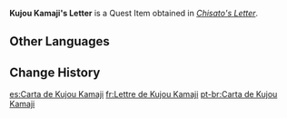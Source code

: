 {{Item Infobox
|id           = 100918
|image        = Item Sealed Letter.png
|type         = Quest Items
|description  = [[Kujou Kamaji]] asked you to carry this letter that he personally penned to Hiiragi Chisato.<br />According to him, this one was the best-worded of the lot.
|source1      = Given during ''[[Chisato's Letter]]''
}}
'''Kujou Kamaji's Letter''' is a Quest Item obtained in ''[[Chisato's Letter]]''.

==Other Languages==
{{Other Languages
|default_hidden = 1
|en      = Kujou Kamaji's Letter
|zhs     = 九条镰治的亲笔信
|zhs_rm  = Jiǔtiáo Liánzhì de Qīnbǐ Xìn
|zht     = 九條鐮治的親筆信
|zht_rm  = Jiǔtiáo Liánzhì de Qīnbǐ Xìn
|ja      = 九条鎌治直筆の手紙
|ja_rm   = Kujou Kamaji Jikihitsu no Tegami
|ko      = 쿠죠 카마지의 친필 편지
|ko_rm   = Kujyo Kamaji-ui Chinpil Pyeonji
|es      = Carta de Kujou Kamaji
|fr      = Lettre de Kujou Kamaji
|ru      = Письмо Кудзё Камадзи
|th      = จดหมายที่เขียนโดย Kujou Kamaji
|th_rm   = Chotmai thi Khian doi Kujou Kamaji
|vi      = Thư Của Kujou Kamaji
|de      = Brief von Kujou Kamaji
|id      = Surat Kujou Kamaji
|pt      = Carta de Kujou Kamaji
|tr      = Kujou Kamaji'nin Mektubu
|it      = Lettera di Kujou Kamaji
}}

==Change History==
{{Change History|2.0}}

[[es:Carta de Kujou Kamaji]]
[[fr:Lettre de Kujou Kamaji]]
[[pt-br:Carta de Kujou Kamaji]]